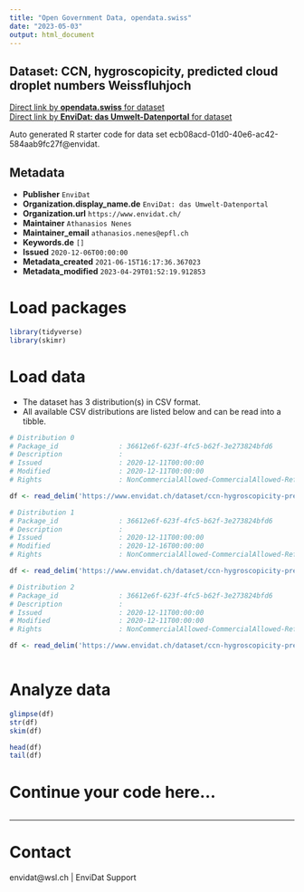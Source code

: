 ```yaml
---
title: "Open Government Data, opendata.swiss"
date: "2023-05-03"
output: html_document
---
```


## Dataset: CCN, hygroscopicity, predicted cloud droplet numbers Weissfluhjoch



[Direct link by **opendata.swiss** for dataset](https://opendata.swiss/de/dataset/ccn-hygroscopicity-predicted-cloud-droplet-numbers-weissfluhjoch)<br>
[Direct link by **EnviDat: das Umwelt-Datenportal** for dataset](https://www.envidat.ch/#/metadata/ccn-hygroscopicity-predicted-cloud-droplet-numbers-weissfluhjoch)

Auto generated R starter code for data set ecb08acd-01d0-40e6-ac42-584aab9fc27f@envidat.

## Metadata

- **Publisher** `EnviDat`
- **Organization.display_name.de** `EnviDat: das Umwelt-Datenportal`
- **Organization.url** `https://www.envidat.ch/`
- **Maintainer** `Athanasios Nenes`
- **Maintainer_email** `athanasios.nenes@epfl.ch`
- **Keywords.de** `[]`
- **Issued** `2020-12-06T00:00:00`
- **Metadata_created** `2021-06-15T16:17:36.367023`
- **Metadata_modified** `2023-04-29T01:52:19.912853`


# Load packages

```r

library(tidyverse)
library(skimr)

```

# Load data

-   The dataset has 3 distribution(s) in CSV format.
-   All available CSV distributions are listed below and can be read into a tibble.

```r

# Distribution 0
# Package_id               : 36612e6f-623f-4fc5-b62f-3e273824bfd6
# Description              : 
# Issued                   : 2020-12-11T00:00:00
# Modified                 : 2020-12-11T00:00:00
# Rights                   : NonCommercialAllowed-CommercialAllowed-ReferenceRequired

df <- read_delim('https://www.envidat.ch/dataset/ccn-hygroscopicity-predicted-cloud-droplet-numbers-weissfluhjoch/resource/5032c15d-ac68-4e8f-822b-3503a34db837')

# Distribution 1
# Package_id               : 36612e6f-623f-4fc5-b62f-3e273824bfd6
# Description              : 
# Issued                   : 2020-12-11T00:00:00
# Modified                 : 2020-12-16T00:00:00
# Rights                   : NonCommercialAllowed-CommercialAllowed-ReferenceRequired

df <- read_delim('https://www.envidat.ch/dataset/ccn-hygroscopicity-predicted-cloud-droplet-numbers-weissfluhjoch/resource/80b5fb31-8f82-4648-bc82-d11373bd186a')

# Distribution 2
# Package_id               : 36612e6f-623f-4fc5-b62f-3e273824bfd6
# Description              : 
# Issued                   : 2020-12-11T00:00:00
# Modified                 : 2020-12-11T00:00:00
# Rights                   : NonCommercialAllowed-CommercialAllowed-ReferenceRequired

df <- read_delim('https://www.envidat.ch/dataset/ccn-hygroscopicity-predicted-cloud-droplet-numbers-weissfluhjoch/resource/f732a28e-10b1-411f-a497-b784e1b716af')



```

# Analyze data

```r

glimpse(df)
str(df)
skim(df)

head(df)
tail(df)

```

# Continue your code here...

```r

```

------------------------------------------------------------------------

# Contact

envidat@wsl.ch | EnviDat Support
